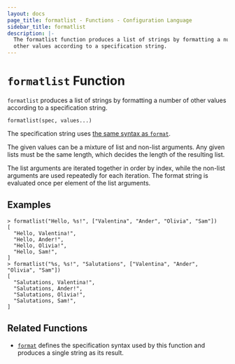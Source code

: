 ```yaml
---
layout: docs
page_title: formatlist - Functions - Configuration Language
sidebar_title: formatlist
description: |-
  The formatlist function produces a list of strings by formatting a number of
  other values according to a specification string.
---
```


# `formatlist` Function

`formatlist` produces a list of strings by formatting a number of other
values according to a specification string.

```hcl
formatlist(spec, values...)
```

The specification string uses
[the same syntax as `format`](/docs/job-specification/hcl2/functions/string/format#specification-syntax).

The given values can be a mixture of list and non-list arguments. Any given
lists must be the same length, which decides the length of the resulting list.

The list arguments are iterated together in order by index, while the non-list
arguments are used repeatedly for each iteration. The format string is evaluated
once per element of the list arguments.

## Examples

```shell-session
> formatlist("Hello, %s!", ["Valentina", "Ander", "Olivia", "Sam"])
[
  "Hello, Valentina!",
  "Hello, Ander!",
  "Hello, Olivia!",
  "Hello, Sam!",
]
> formatlist("%s, %s!", "Salutations", ["Valentina", "Ander", "Olivia", "Sam"])
[
  "Salutations, Valentina!",
  "Salutations, Ander!",
  "Salutations, Olivia!",
  "Salutations, Sam!",
]
```

## Related Functions

- [`format`](/docs/job-specification/hcl2/functions/string/format) defines the specification syntax used by this
  function and produces a single string as its result.
